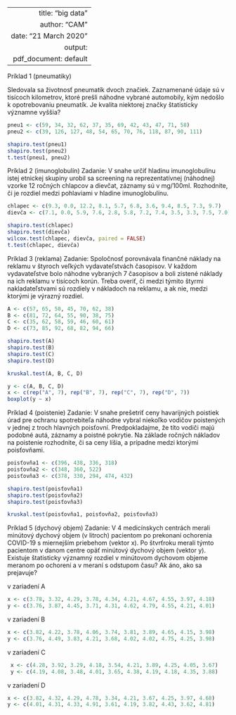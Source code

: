  ---
    title: "big data"
    author: "CAM"
    date: "21 March 2020"
    output:
        pdf_document: default
---

Príklad 1 (pneumatiky)

Sledovala sa životnosť pneumatík dvoch značiek. Zaznamenané údaje sú v tisícoch kilometrov, ktoré prešli náhodne vybrané automobily, kým nedošlo k opotrebovaniu pneumatík. Je kvalita niektorej značky štatisticky významne vyššia?

```r
pneu1 <- c(59, 34, 32, 62, 37, 35, 69, 42, 43, 47, 71, 58) 
pneu2 <- c(39, 126, 127, 48, 54, 65, 70, 76, 118, 87, 90, 111)

shapiro.test(pneu1)
shapiro.test(pneu2)
t.test(pneu1, pneu2)

```

Príklad 2 (imunoglobulín)
Zadanie: V snahe určiť hladinu imunoglobulínu istej etnickej skupiny urobil sa screening na reprezentatívnej (náhodnej) vzorke 12 ročných chlapcov a dievčat, záznamy sú v mg/100ml. Rozhodnite, či je rozdiel medzi pohlaviami v hladine imunoglobulínu.
```r
chlapec <- c(9.3, 0.0, 12.2, 8.1, 5.7, 6.8, 3.6, 9.4, 8.5, 7.3, 9.7)
dievča <- c(7.1, 0.0, 5.9, 7.6, 2.8, 5.8, 7.2, 7.4, 3.5, 3.3, 7.5, 7.0)

shapiro.test(chlapec)
shapiro.test(dievča)
wilcox.test(chlapec, dievča, paired = FALSE)
t.test(chlapec, dievča)
```

Príklad 3 (reklama)
Zadanie: Spoločnosť porovnávala finančné náklady na reklamu v štyroch veľkých vydavateľstvách časopisov. V každom vydavateľstve bolo náhodne vybraných 7 časopisov a boli zistené náklady na ich reklamu v tisícoch korún. Treba overiť, či medzi týmito štyrmi nakladateľstvami sú rozdiely v nákladoch na reklamu, a ak nie, medzi ktorými je výrazný rozdiel.
```r
A <- c(57, 65, 50, 45, 70, 62, 38)
B <- c(81, 72, 64, 55, 90, 38, 75)
C <- c(35, 62, 58, 59, 46, 60, 61)
D <- c(73, 85, 92, 68, 82, 94, 66)

shapiro.test(A)
shapiro.test(B)
shapiro.test(C)
shapiro.test(D)

kruskal.test(A, B, C, D)

y <- c(A, B, C, D)
x <- c(rep("A", 7), rep("B", 7), rep("C", 7), rep("D", 7))
boxplot(y ~ x)


```

Príklad 4 (poistenie)
Zadanie: V snahe prešetriť ceny havarijných poistiek úrad pre ochranu spotrebiteľa náhodne vybral niekoľko vodičov poistených v jednej z troch hlavných poisťovní. Predpokladajme, že títo vodiči majú podobné autá, záznamy a poistné pokrytie. Na základe ročných nákladov na poistenie rozhodnite, či sa ceny líšia, a prípadne medzi ktorými poisťovňami.

```r
poisťovňa1 <- c(396, 438, 336, 318)
poisťovňa2 <- c(348, 360, 522)
poisťovňa3 <- c(378, 330, 294, 474, 432)

shapiro.test(poisťovňa1)
shapiro.test(poisťovňa2)
shapiro.test(poisťovňa3)

kruskal.test(poisťovňa1, poisťovňa2, poisťovňa3)


```

Príklad 5 (dychový objem)
Zadanie: V 4 medicínskych centrách merali minútový dychový objem (v litroch) pacientom po prekonaní ochorenia COVID-19 s miernejším priebehom (vektor x). Po štvrťroku merali týmto pacientom v danom centre opäť minútový dychový objem (vektor y). Existuje štatisticky významný rozdiel v minútovom dychovom objeme meranom po ochorení a v meraní s odstupom času? Ak áno, ako sa prejavuje?

v zariadení A
```r
x <- c(3.78, 3.32, 4.29, 3.78, 4.34, 4.21, 4.67, 4.55, 3.97, 4.18)
y <- c(3.76, 3.87, 4.45, 3.71, 4.31, 4.62, 4.79, 4.55, 4.21, 4.01)
```

v zariadení B
```r
x <- c(3.82, 4.22, 3.78, 4.06, 3.74, 3.81, 3.89, 4.65, 4.15, 3.98)
y <- c(3.76, 4.49, 3.83, 4.21, 3.68, 4.02, 4.02, 4.75, 4.25, 3.98)
```

v zariadení C
```r
 x <- c(4.28, 3.92, 3.29, 4.18, 3.54, 4.21, 3.89, 4.25, 4.05, 3.67)
 y <- c(4.19, 4.08, 3.48, 4.01, 3.65, 4.38, 4.19, 4.18, 4.35, 3.88)
```

v zariadení D
```r
x <- c(3.82, 4.32, 4.29, 4.78, 3.34, 4.21, 3.67, 4.25, 3.97, 4.68)
y <- c(4.01, 4.31, 4.33, 4.91, 3.61, 4.19, 3.82, 4.43, 3.62, 4.81)
```

